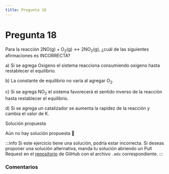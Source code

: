 ```yaml
---
title: Pregunta 18
---
```



# Pregunta 18

Para la reacción $2 \mathrm{NO}(\mathrm{g})+\mathrm{O}_2(\mathrm{g}) \leftrightarrow 2 \mathrm{NO}_2(\mathrm{g})$, ¿cuál de las siguientes afirmaciones es INCORRECTA?

a) Si se agrega Oxigeno el sistema reacciona consumiendo oxigeno hasta restablecer el equilibrio.

b) La constante de equilibrio no varía al agregar $\mathrm{O}_2$.

c) Si se agrega $\mathrm{NO}_2$ el sistema favorecerá el sentido inverso de la reacción hasta restablecer el equilibrio.

d) Si se agrega un catalizador se aumenta la rapidez de la reacción y cambia el valor de K.

<MDXDetails>
<summary>Solución propuesta</summary>

Aún no hay solución propuesta 🥲

:::info
Si este ejercicio tiene una solución, podría estar incorrecta. Si deseas proponer una solución alternativa, manda tu solución abriendo
un Pull Request en el [repositorio](https://github.com/crow-rojas/apuntes-fundamentals/pulls) de GitHub con el archivo
`.mdx` correspondiente.
:::

</MDXDetails>

### Comentarios

<Disqus
  url="https://crow-rojas.github.io/apuntes-fundamentals/docs/science/chemistry/exercises/2019-1/p18"
  identifier="docs/science/chemistry/exercises/2019-1/p18"
  title="2019-1 Quimica - Pregunta 18"
/>
